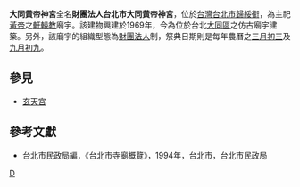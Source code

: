 '''大同黃帝神宮'''全名'''財團法人台北市大同黃帝神宮'''，位於[[台灣|台灣]][[台北市|台北市]][[歸綏街|歸綏街]]，為主祀[[黃帝|黃帝]]之[[軒轅教|軒轅教]]廟宇。該建物興建於1969年，今為位於台北[[大同區_(臺北市)|大同區]]之仿古廟宇建築。另外，該廟宇的組織型態為[[財團法人|財團法人]]制，祭典日期則是每年農曆之[[三月初三|三月初三]]及[[九月初九|九月初九]]。
==參見==
*[[玄天宮|玄天宮]]
==參考文獻==
*台北市民政局編，《台北市寺廟概覽》，1994年，台北市，台北市民政局

[[Category:大同區廟宇_(臺灣)|D]]